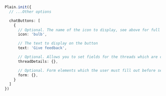 ```typescript
Plain.init({
  // ...Other options

  chatButtons: [
    {
      // Optional. The name of the icon to display, see above for full options
      icon: 'bulb',

      // The text to display on the button
      text: 'Give feedback',

      // Optional. Allows you to set fields for the threads which are created with this button. See above for full options.
      threadDetails: {},

      // Optional. Form elements which the user must fill out before sending a chat message. See below for full options.
      form: {},
    }
  ]
})
```